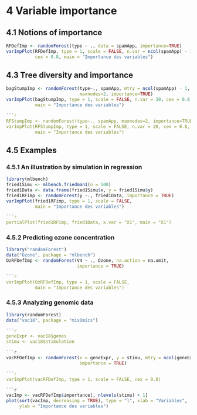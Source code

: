 # 4 Variable importance

## 4.1 Notions of importance

```r
RFDefImp <- randomForest(type ~ ., data = spamApp, importance=TRUE)
varImpPlot(RFDefImp, type = 1, scale = FALSE, n.var = ncol(spamApp) - 1,
           cex = 0.8, main = "Importance des variables")
```

## 4.3 Tree diversity and importance

```r
bagStumpImp <- randomForest(type~., spamApp, mtry = ncol(spamApp) - 1,
                            maxnodes=2, importance=TRUE)
varImpPlot(bagStumpImp, type = 1, scale = FALSE, n.var = 20, cex = 0.8,
           main = "Importance des variables")

```r
RFStumpImp <- randomForest(type~., spamApp, maxnodes=2, importance=TRUE)
varImpPlot(RFStumpImp, type = 1, scale = FALSE, n.var = 20, cex = 0.8,
           main = "Importance des variables")
```

## 4.5 Examples

### 4.5.1 An illustration by simulation in regression

```r
library(mlbench)
fried1Simu <- mlbench.friedman1(n = 500)
fried1Data <- data.frame(fried1Simu$x, y = fried1Simu$y)
fried1RFimp <- randomForest(y ~., fried1Data, importance = TRUE)
varImpPlot(fried1RFimp, type = 1, scale = FALSE,
           main = "Importance des variables")

```r
partialPlot(fried1RFimp, fried1Data, x.var = "X1", main = "X1")
```

### 4.5.2 Predicting ozone concentration

```r
library("randomForest")
data("Ozone", package = "mlbench")
OzRFDefImp <- randomForest(V4 ~ ., Ozone, na.action = na.omit,
                           importance = TRUE)

```r
varImpPlot(OzRFDefImp, type = 1, scale = FALSE,
           main = "Importance des variables")
```

### 4.5.3 Analyzing genomic data

```r
library(randomForest)
data("vac18", package = "mixOmics")

```r
geneExpr <- vac18$genes
stimu <- vac18$stimulation

```r
vacRFDefImp <- randomForest(x = geneExpr, y = stimu, mtry = ncol(geneExpr)/3,
                            importance = TRUE)

```r
varImpPlot(vacRFDefImp, type = 1, scale = FALSE, cex = 0.8)

```r
vacImp <- vacRFDefImp$importance[, nlevels(stimu) + 1]
plot(sort(vacImp, decreasing = TRUE), type = "l", xlab = "Variables",
     ylab = "Importance des variables")
```

